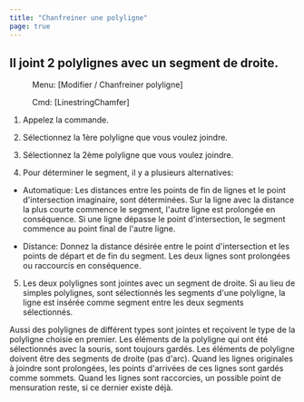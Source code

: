 ```yaml
---
title: "Chanfreiner une polyligne"
page: true
---
```

## Il joint 2 polylignes avec un segment de droite.
 <Menu> Menu: [Modifier / Chanfreiner polyligne] </Menu> 
 <Menu> Cmd: [LinestringChamfer] </Menu> 


1. Appelez la commande.

2. S&#233;lectionnez la 1&#232;re polyligne que vous voulez joindre.

3. S&#233;lectionnez la 2&#232;me polyligne que vous voulez joindre.

4. Pour d&#233;terminer le segment, il y a plusieurs alternatives:

- <Bold> Automatique: </Bold>  Les distances entre les points de fin de lignes et le point d&#39;intersection imaginaire, sont d&#233;termin&#233;es. Sur la ligne avec la distance la plus courte commence le segment, l&#39;autre ligne est prolong&#233;e en cons&#233;quence. Si une ligne d&#233;passe le point d&#39;intersection, le segment commence au point final de l&#39;autre ligne.

- <Bold> Distance: </Bold>  Donnez la distance d&#233;sir&#233;e entre le point d&#39;intersection et les points de d&#233;part et de fin du segment. Les deux lignes sont prolong&#233;es ou raccourcis en cons&#233;quence.



5. Les deux polylignes sont jointes avec un segment de droite. Si au lieu de simples polylignes, sont s&#233;lectionn&#233;s les segments d&#39;une polyligne, la ligne est ins&#233;r&#233;e comme segment entre les deux segments s&#233;lectionn&#233;s.




<Success>
Aussi des polylignes de diff&#233;rent types sont jointes et re&#231;oivent le type de la polyligne choisie en premier.
</Success>

<Success>
Les &#233;l&#233;ments de la polyligne qui ont &#233;t&#233; s&#233;lectionn&#233;s avec la souris, sont toujours gard&#233;s.
</Success>

<Success>
Les &#233;l&#233;ments de polyligne doivent &#234;tre des segments de droite (pas d&#39;arc).
</Success>

<Success>
Quand les lignes originales &#224; joindre sont prolong&#233;es, les points d&#39;arriv&#233;es de ces lignes sont gard&#233;s comme sommets. Quand les lignes sont raccorcies, un possible point de mensuration reste, si ce dernier existe d&#233;j&#224;. 
</Success>

